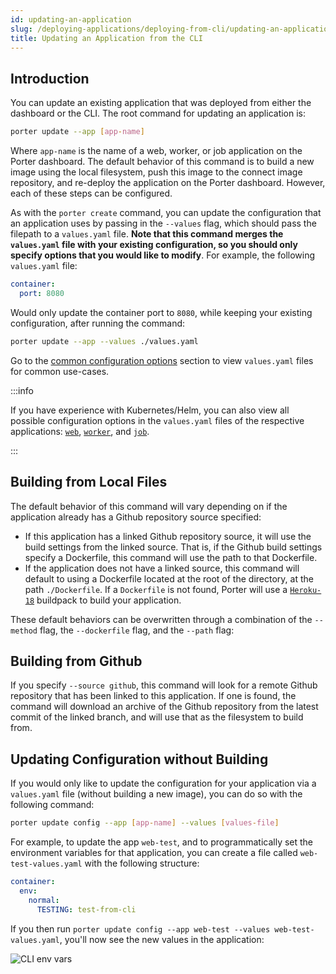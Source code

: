 ```yaml
---
id: updating-an-application
slug: /deploying-applications/deploying-from-cli/updating-an-application
title: Updating an Application from the CLI
---
```


## Introduction

You can update an existing application that was deployed from either the dashboard or the CLI. The root command for updating an application is:

```sh
porter update --app [app-name]
```

Where `app-name` is the name of a web, worker, or job application on the Porter dashboard. The default behavior of this command is to build a new image using the local filesystem, push this image to the connect image repository, and re-deploy the application on the Porter dashboard. However, each of these steps can be configured.

As with the `porter create` command, you can update the configuration that an application uses by passing in the `--values` flag, which should pass the filepath to a `values.yaml` file. **Note that this command merges the `values.yaml` file with your existing configuration, so you should only specify options that you would like to modify**. For example, the following `values.yaml` file:

```yaml
container:
  port: 8080
```

Would only update the container port to `8080`, while keeping your existing configuration, after running the command:

```sh
porter update --app --values ./values.yaml
```

Go to the [common configuration options](./common-configuration-options) section to view `values.yaml` files for common use-cases.

:::info

If you have experience with Kubernetes/Helm, you can also view all possible configuration options in the `values.yaml` files of the respective applications: [`web`](https://github.com/porter-dev/porter-charts/blob/master/applications/web/values.yaml), [`worker`](https://github.com/porter-dev/porter-charts/blob/master/applications/worker/values.yaml), and [`job`](https://github.com/porter-dev/porter-charts/blob/master/applications/job/values.yaml).

:::

## Building from Local Files

The default behavior of this command will vary depending on if the application already has a Github repository source specified:

- If this application has a linked Github repository source, it will use the build settings from the linked source. That is, if the Github build settings specify a Dockerfile, this command will use the path to that Dockerfile.
- If the application does not have a linked source, this command will default to using a Dockerfile located at the root of the directory, at the path `./Dockerfile`. If a `Dockerfile` is not found, Porter will use a [`Heroku-18`](https://devcenter.heroku.com/articles/heroku-18-stack) buildpack to build your application.

These default behaviors can be overwritten through a combination of the `--method` flag, the `--dockerfile` flag, and the `--path` flag:

## Building from Github

If you specify `--source github`, this command will look for a remote Github repository that has been linked to this application. If one is found, the command will download an archive of the Github repository from the latest commit of the linked branch, and will use that as the filesystem to build from.

## Updating Configuration without Building

If you would only like to update the configuration for your application via a `values.yaml` file (without building a new image), you can do so with the following command:

```sh
porter update config --app [app-name] --values [values-file]
```

For example, to update the app `web-test`, and to programmatically set the environment variables for that application, you can create a file called `web-test-values.yaml` with the following structure:

```yaml
container:
  env:
    normal:
      TESTING: test-from-cli
```

If you then run `porter update config --app web-test --values web-test-values.yaml`, you'll now see the new values in the application:

![CLI env vars](https://files.readme.io/1c30b1c-Screen_Shot_2021-08-20_at_11.51.41_AM.png "Screen Shot 2021-08-20 at 11.51.41 AM.png")
